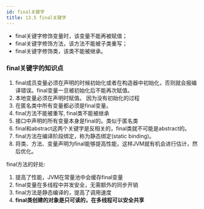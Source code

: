 ```yaml
---
id: final关键字
title: 13.5 final关键字
---
```


- final关键字修饰变量时，该变量不能再被赋值；
    <ImgBox src="https://upyun1.surcode.cn/imgs/20200428153750.png" width='400px' />
- final关键字修饰方法，该方法不能被子类重写；
- final关键字修饰类，该类不能被继承。



### final关键字的知识点

1. final成员变量必须在声明的时候初始化或者在构造器中初始化，否则就会报编译错误。final变量一旦被初始化后不能再次赋值。
2. 本地变量必须在声明时赋值。 因为没有初始化的过程
3. 在匿名类中所有变量都必须是final变量。
4. final方法不能被重写, final类不能被继承
5. 接口中声明的所有变量本身是final的。类似于匿名类
6. final和abstract这两个关键字是反相关的，final类就不可能是abstract的。
7. final方法在编译阶段绑定，称为静态绑定(static binding)。
8. 将类、方法、变量声明为final能够提高性能，这样JVM就有机会进行估计，然后优化。

final方法的好处:

1. 提高了性能，JVM在常量池中会缓存final变量
2. final变量在多线程中并发安全，无需额外的同步开销
3. final方法是静态编译的，提高了调用速度
4. **final类创建的对象是只可读的，在多线程可以安全共享**

